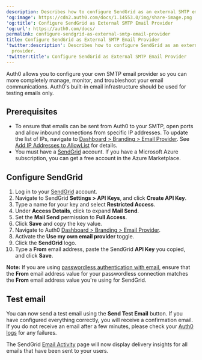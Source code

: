 ```yaml
---
description: Describes how to configure SendGrid as an external SMTP email provider.
'og:image': https://cdn2.auth0.com/docs/1.14553.0/img/share-image.png
'og:title': Configure SendGrid as External SMTP Email Provider
'og:url': https://auth0.com/docs/
permalink: configure-sendgrid-as-external-smtp-email-provider
title: Configure SendGrid as External SMTP Email Provider
'twitter:description': Describes how to configure SendGrid as an external SMTP email
  provider.
'twitter:title': Configure SendGrid as External SMTP Email Provider
---
```

Auth0 allows you to configure your own SMTP email provider so you can more completely manage, monitor, and troubleshoot your email communications. Auth0's built-in email infrastructure should be used for testing emails only.

## Prerequisites

* To ensure that emails can be sent from Auth0 to your SMTP, open ports and allow inbound connections from specific IP addresses. To update the list of IPs, navigate to [Dashboard > Branding > Email Provider](https://manage.auth0.com/#/branding/email_provider). See [Add IP Addresses to AllowList](/secure/security-guidance/data-security/allowlist) for details.
* You must have a [SendGrid](https://sendgrid.com) account. If you have a Microsoft Azure subscription, you can get a free account in the Azure Marketplace.

## Configure SendGrid

1. Log in to your [SendGrid](https://sendgrid.com) account.
2. Navigate to SendGrid **Settings > API Keys**, and click **Create API Key**.
3. Type a name for your key and select **Restricted Access**.
4. Under **Access Details**, click to expand **Mail Send**.
5. Set the **Mail Send** permission to **Full Access**.
6. Click **Save** and copy the key value.
7. Navigate to Auth0 [Dashboard > Branding > Email Provider](https://manage.auth0.com/#/branding/email_provider).
8. Activate the **Use my own email provider** toggle.
9. Click the **SendGrid** logo.
10. Type a **From** email address, paste the SendGrid **API Key** you copied, and click **Save**.

**Note:** If you are using [passwordless authentication with email](/authenticate/passwordless#email), ensure that the **From** email address value for your <Tooltip tip="Passwordless: Form of authentication that does not rely on a password as the first factor." cta="View Glossary" href="/glossary?term=passwordless">passwordless</Tooltip> connection matches the **From** email address value you're using for SendGrid.

## Test email

You can now send a test email using the **Send Test Email** button. If you have configured everything correctly, you will receive a confirmation email. If you do not receive an email after a few minutes, please check your [Auth0 logs](https://manage.auth0.com/#/logs) for any failures.

The SendGrid [Email Activity](https://sendgrid.com/logs/index) page will now display delivery insights for all emails that have been sent to your users.